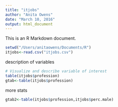 ```yaml
---
title: "itjobs"
author: "Anita Owens"
date: "March 10, 2016"
output: html_document
---
```


This is an R Markdown document.
```r
setwd("/Users/anitaowens/Documents/R")
itjobs<-read.csv("itjobs.csv")
```
description of variables
```r
# Visualize and describe variable of interest
table(itjobs$profession)
gtab<-table(itjobs$profession)
```
more stats
```r
gtab2<-table(itjobs$profession,itjobs$perc.male)



```


